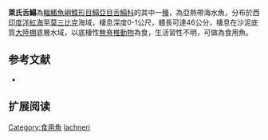{{Speciesbox
| name = 萊氏舌鰨
| image = 
| image_width = 250px
| image_caption = 
| status = NE
| status_system = IUCN3.1
| genus = Cynoglossus
| species = lachneri
| authority = [[Menon|Menon]], [[1977|1977]]
| synonyms = 
}}

'''萊氏舌鰨'''為[[輻鰭魚綱|輻鰭魚綱]][[鰈形目|鰈形目]][[鰨亞目|鰨亞目]][[舌鰨科|舌鰨科]]的其中一[[種|種]]，為亞熱帶海水魚，分布於西[[印度洋|印度洋]][[紅海|紅海]]至[[莫三比克|莫三比克]]海域，棲息深度0-1公尺，體長可達46公分，棲息在沙泥底質[[大陸棚|大陸棚]]底層水域，以底棲性[[無脊椎動物|無脊椎動物]]為食，生活習性不明，可做為食用魚。
==参考文献==
*{{FishBase_species|genus=Cynoglossus|species=lachneri|year=2014|month=4}}

== 扩展阅读 ==
{{refbegin}}
{{wikispecies-inline|Cynoglossus lachneri|萊氏舌鰨}}
{{refend}}
{{Taxonbar|from=Q2285673}}

[[Category:食用魚|Category:食用魚]]
[[Category:舌鰨屬|lachneri]]


{{魚類小作品}}